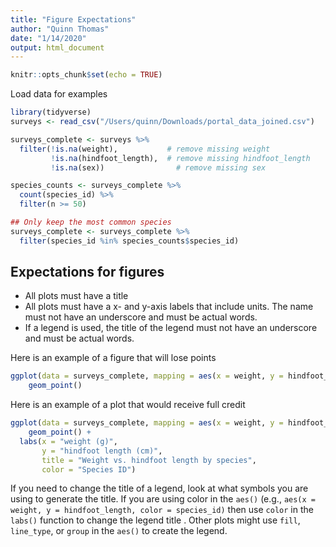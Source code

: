```yaml
---
title: "Figure Expectations"
author: "Quinn Thomas"
date: "1/14/2020"
output: html_document
---
```


```r
knitr::opts_chunk$set(echo = TRUE)
```

Load data for examples
```r
library(tidyverse)
surveys <- read_csv("/Users/quinn/Downloads/portal_data_joined.csv")

surveys_complete <- surveys %>%
  filter(!is.na(weight),           # remove missing weight
         !is.na(hindfoot_length),  # remove missing hindfoot_length
         !is.na(sex))                # remove missing sex

species_counts <- surveys_complete %>%
  count(species_id) %>% 
  filter(n >= 50)

## Only keep the most common species
surveys_complete <- surveys_complete %>%
  filter(species_id %in% species_counts$species_id)
```

## Expectations for figures


- All plots must have a title
- All plots must have a x- and y-axis labels that include units.  The name must not have an underscore and must be actual words.
- If a legend is used, the title of the legend must not have an underscore and must be actual words.  

Here is an example of a figure that will lose points

```r
ggplot(data = surveys_complete, mapping = aes(x = weight, y = hindfoot_length, color = species_id)) +
    geom_point()
```

Here is an example of a plot that would receive full credit

```r
ggplot(data = surveys_complete, mapping = aes(x = weight, y = hindfoot_length, color = species_id)) +
    geom_point() +
  labs(x = "weight (g)", 
       y = "hindfoot length (cm)", 
       title = "Weight vs. hindfoot length by species", 
       color = "Species ID")
```

If you need to change the title of a legend, look at what symbols you are using to generate the title.  If you are using color in the `aes()` (e.g., `aes(x = weight, y = hindfoot_length, color = species_id)` then use `color` in the `labs()` function to change the legend title .  Other plots might use `fill`, `line_type`, or `group` in the `aes()` to create the legend.